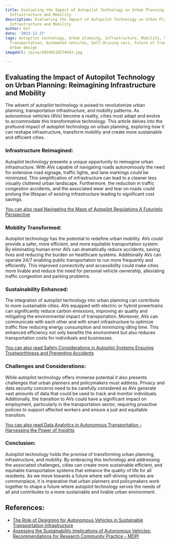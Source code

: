 ```yaml
---
title: Evaluating the Impact of Autopilot Technology on Urban Planning Reimagining
  Infrastructure and Mobility
description: Evaluating the Impact of Autopilot Technology on Urban Planning Reimagining
  Infrastructure and Mobility
author: Usf
date: '2023-12-27'
tags: Autopilot technology, Urban planning, Infrastructure, Mobility, Smart cities,
  Transportation, Automated vehicles, Self-driving cars, Future of transportation,
  Urban design
imageUrl: /pixa/20240118174443.jpg

---
```

## Evaluating the Impact of Autopilot Technology on Urban Planning: Reimagining Infrastructure and Mobility

The advent of autopilot technology is poised to revolutionize urban planning, transportation infrastructure, and mobility patterns.  As autonomous vehicles  (AVs) become a reality,  cities must adapt and evolve  to accommodate this transformative  technology. This article delves into the profound impact of  autopilot technology on urban  planning, exploring how it  can reshape infrastructure, transform mobility and create more sustainable and efficient cities.

### Infrastructure Reimagined:

Autopilot technology presents a unique opportunity to reimagine urban infrastructure. With AVs  capable of navigating roads autonomously  the need for extensive  road signage, traffic  lights, and lane markings could be minimized. This simplification of infrastructure can lead to a cleaner less visually cluttered urban landscape. Furthermore, the reduction in traffic congestion accidents, and the associated wear and  tear on roads could prolong the lifespan of existing infrastructure leading to significant cost savings.

[You can also read Navigating  the Maze of Autopilot Regulations A Futuristic Perspective](Navigating%20the%20Maze%20of%20Autopilot%20Regulations%20A%20Futuristic%20Perspective)


### Mobility Transformed:

Autopilot technology has the potential to  redefine urban mobility. AVs could provide  a  safer, more efficient, and more equitable transportation system. By eliminating human  error  AVs can dramatically reduce accidents, saving lives and reducing the burden on healthcare systems. Additionally AVs can operate 24/7 enabling public transportation to run  more frequently and efficiently. This improved connectivity and accessibility could  make cities more livable and reduce the need  for personal vehicle ownership,  alleviating traffic congestion and  parking problems.

### Sustainability Enhanced:

The integration of autopilot technology into  urban planning can  contribute to more sustainable cities. AVs equipped with  electric or hybrid powertrains can significantly reduce carbon emissions, improving air quality and mitigating the environmental impact of  transportation. Moreover, AVs can communicate with each other  and with smart infrastructure to optimize traffic flow reducing energy consumption and minimizing  idling time. This enhanced efficiency not only benefits the environment but also reduces transportation  costs for individuals and businesses.

[You can also read Safety Considerations in Autopilot Systems Ensuring Trustworthiness and Preventing Accidents](Safety%20Considerations%20in%20Autopilot%20Systems%20Ensuring%20Trustworthiness%20and%20Preventing%20Accidents)


### Challenges  and Considerations:

While autopilot technology offers immense potential it also presents challenges that urban planners and  policymakers must address. Privacy and data security  concerns need to be carefully considered as AVs generate vast amounts  of data that could be  used to track and monitor individuals. Additionally, the transition to AVs could have a significant impact on employment, particularly in the transportation sector, requiring proactive policies to support affected workers and ensure a  just and equitable transition.

[You can also read  Data Analytics in Autonomous Transportation - Harnessing the Power of Insights](Data%20Analytics%20in%20Autonomous%20Transportation%20-%20Harnessing%20the%20Power%20of%20Insights)


### Conclusion:

Autopilot technology holds the  promise of transforming urban planning, infrastructure, and mobility. By embracing this technology and addressing the associated challenges, cities can create more sustainable  efficient, and equitable transportation systems that enhance the quality of life for all residents. As we move towards a future where self-driving vehicles are commonplace,  it  is  imperative that urban planners and policymakers  work together to shape a  future where autopilot  technology serves  the needs  of all and contributes to a more  sustainable and livable urban environment.

## References:
- [The Role of Designing for Autonomous Vehicles in Sustainable Transportation Infrastructure](https://utilitiesone.com/the-role-of-designing-for-autonomous-vehicles-in-sustainable-transportation-infrastructure)
- [Assessing the Sustainability Implications of Autonomous Vehicles: Recommendations for Research Community Practice - MDPI](https://www.mdpi.com/2071-1050/12/5/1902)
